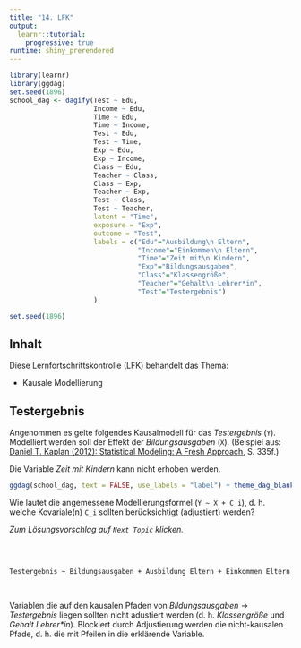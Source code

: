 ```yaml
---
title: "14. LFK"
output: 
  learnr::tutorial:
    progressive: true
runtime: shiny_prerendered
---
```


```r
library(learnr)
library(ggdag)
set.seed(1896)
school_dag <- dagify(Test ~ Edu,
                     Income ~ Edu,
                     Time ~ Edu,
                     Time ~ Income,
                     Test ~ Edu,
                     Test ~ Time,
                     Exp ~ Edu,
                     Exp ~ Income,
                     Class ~ Edu,
                     Teacher ~ Class,
                     Class ~ Exp,
                     Teacher ~ Exp,
                     Test ~ Class,
                     Test ~ Teacher,
                     latent = "Time",
                     exposure = "Exp",
                     outcome = "Test",
                     labels = c("Edu"="Ausbildung\n Eltern",
                                "Income"="Einkommen\n Eltern",
                                "Time"="Zeit mit\n Kindern",
                                "Exp"="Bildungsausgaben",
                                "Class"="Klassengröße",
                                "Teacher"="Gehalt\n Lehrer*in",
                                "Test"="Testergebnis")
                     )

set.seed(1896)

```

## Inhalt

Diese Lernfortschrittskontrolle (LFK) behandelt das Thema:

- Kausale Modellierung


## Testergebnis

Angenommen es gelte folgendes Kausalmodell für das *Testergebnis* (`Y`). Modelliert werden soll der Effekt der *Bildungsausgaben* (`X`). (Beispiel aus: [Daniel T. Kaplan (2012): Statistical Modeling: A Fresh Approach](http://project-mosaic-books.com/?page_id=13), S. 335f.)

Die Variable *Zeit mit Kindern* kann nicht erhoben werden.

```r
ggdag(school_dag, text = FALSE, use_labels = "label") + theme_dag_blank() 
```

Wie lautet die angemessene Modellierungsformel (`Y ~ X + C_i`), d. h. welche Kovariale(n) `C_i` sollten berücksichtigt (adjustiert) werden?

*Zum Lösungsvorschlag auf `Next Topic` klicken.*

##

<br>

`Testergebnis ~ Bildungsausgaben + Ausbildung Eltern + Einkommen Eltern`

<br>

Variablen die auf den kausalen Pfaden von *Bildungsausgaben* $\rightarrow$ *Testergebnis* liegen sollten nicht adustiert werden (d. h. *Klassengröße* und *Gehalt Lehrer\*in*). Blockiert durch Adjustierung werden die nicht-kausalen Pfade, d. h. die mit Pfeilen in die erklärende Variable.
